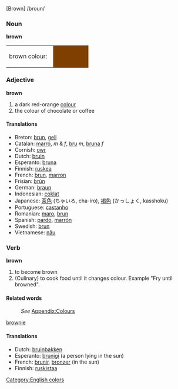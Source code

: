 [Brown]  /broun/

===Noun===
'''brown'''   
<table><tr><td>brown colour: &nbsp;</td>
<td bgcolor="#7F3F00" width="80">&nbsp; </td></tr></table>

===Adjective===
'''brown'''   

#a dark red-orange [[color|colour]]
#the colour of chocolate or coffee

====Translations====

*Breton: [[brun]], [[gell]]
*Catalan: [[marró]], ''m'' & ''f'', [[bru]] ''m'', [[bruna]] ''f''
*Cornish: [[owr]]
*Dutch: [[bruin]]
*Esperanto: [[bruna]]
*Finnish: [[ruskea]]
*French: [[brun]], [[marron]]
*Frisian: [[brún]]
*German: [[braun]]
*Indonesian: [[coklat]]
*Japanese: [[茶色]] (ちゃいろ, cha-iro), [[褐色]] (かっしょく, kasshoku)
*Portuguese: [[castanho]]
*Romanian: [[maro]], [[brun]]
*Spanish: [[pardo]],  [[marrón]]
*Swedish: [[brun]]
*Vietnamese: [[nâu]]

===Verb===
'''brown'''
#to become brown
#(Culinary) to cook food until it changes colour. Example "Fry until browned".

====Related words====
:''See'' [[Wiktionary_Appendix:Colours|Appendix:Colours]]
[[brownie]]

====Translations====

*Dutch: [[bruinbakken]]
*Esperanto: [[brunigi]] (a person lying in the sun)
*French: [[brunir]], [[bronzer]] (in the sun)
*Finnish: [[ruskistaa]]

[[Category:English colors]]